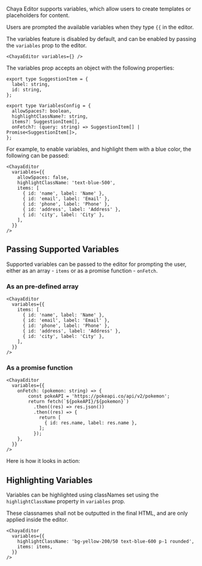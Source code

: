 
<Meta title="Variables" of={VariableStories} />

<Title>Variables</Title>

Chaya Editor supports variables, which allow users to create templates or placeholders for content.

Users are prompted the available variables when they type `{{` in the editor.

<Primary />

The variables feature is disabled by default, and can be enabled by passing the `variables` prop to the editor.

```tsx
<ChayaEditor variables={} />
```

The variables prop accepts an object with the following properties:

```tsx
export type SuggestionItem = {
  label: string,
  id: string,
};

export type VariablesConfig = {
  allowSpaces?: boolean,
  highlightClassName?: string,
  items?: SuggestionItem[],
  onFetch?: (query: string) => SuggestionItem[] | Promise<SuggestionItem[]>,
};
```

For example, to enable variables, and highlight them with a blue color, the following can be passed:

```tsx
<ChayaEditor
  variables={{
    allowSpaces: false,
    highlightClassName: 'text-blue-500',
    items: [
      { id: 'name', label: 'Name' },
      { id: 'email', label: 'Email' },
      { id: 'phone', label: 'Phone' },
      { id: 'address', label: 'Address' },
      { id: 'city', label: 'City' },
    ],
  }}
/>
```

## Passing Supported Variables

Supported variables can be passed to the editor for prompting the user, either as an array - `items` or as a promise function - `onFetch`.

### As an pre-defined array

```tsx
<ChayaEditor
  variables={{
    items: [
      { id: 'name', label: 'Name' },
      { id: 'email', label: 'Email' },
      { id: 'phone', label: 'Phone' },
      { id: 'address', label: 'Address' },
      { id: 'city', label: 'City' },
    ],
  }}
/>
```

### As a promise function

```tsx
<ChayaEditor
  variables={{
    onFetch: (pokemon: string) => {
        const pokeAPI = 'https://pokeapi.co/api/v2/pokemon';
        return fetch(`${pokeAPI}/${pokemon}`)
          .then((res) => res.json())
          .then((res) => {
            return [
              { id: res.name, label: res.name },
            ];
          });
    },
  }}
/>
```

Here is how it looks in action:

<Story story={VariableStories.AsyncVariables} />


## Highlighting Variables

Variables can be highlighted using classNames set using the `highlightClassName` property in `variables` prop.

These classnames shall not be outputted in the final HTML, and are only applied inside the editor.

```tsx
<ChayaEditor
  variables={{
    highlightClassName: 'bg-yellow-200/50 text-blue-600 p-1 rounded',
    items: items,
  }}
/>
```

<Story story={VariableStories.VariablesHighlighted} />
